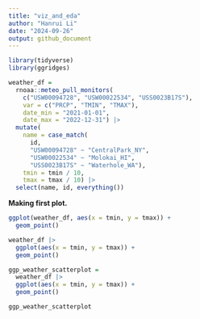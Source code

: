 ```yaml
---
title: "viz_and_eda"
author: "Hanrui Li"
date: "2024-09-26"
output: github_document
---
```


```r
library(tidyverse)
library(ggridges)
```

```r
weather_df = 
  rnoaa::meteo_pull_monitors(
    c("USW00094728", "USW00022534", "USS0023B17S"),
    var = c("PRCP", "TMIN", "TMAX"), 
    date_min = "2021-01-01",
    date_max = "2022-12-31") |>
  mutate(
    name = case_match(
      id, 
      "USW00094728" ~ "CentralPark_NY", 
      "USW00022534" ~ "Molokai_HI",
      "USS0023B17S" ~ "Waterhole_WA"),
    tmin = tmin / 10,
    tmax = tmax / 10) |>
  select(name, id, everything())
```

**Making first plot.**

```r
ggplot(weather_df, aes(x = tmin, y = tmax)) + 
  geom_point()
```

```r
weather_df |>
  ggplot(aes(x = tmin, y = tmax)) +
  geom_point()
```

```r
ggp_weather_scatterplot = 
  weather_df |>
  ggplot(aes(x = tmin, y = tmax)) +
  geom_point()

ggp_weather_scatterplot
```








